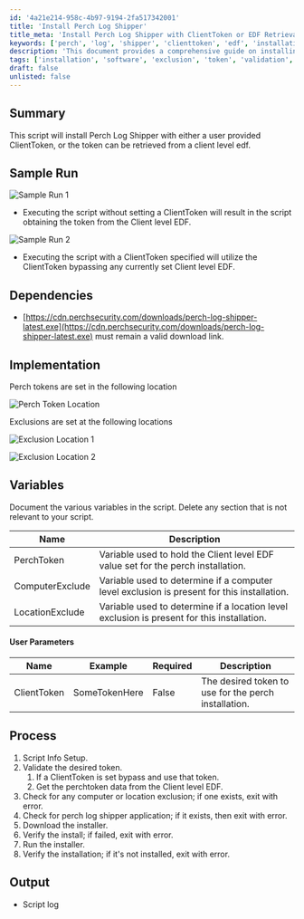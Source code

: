 ```yaml
---
id: '4a21e214-958c-4b97-9194-2fa517342001'
title: 'Install Perch Log Shipper'
title_meta: 'Install Perch Log Shipper with ClientToken or EDF Retrieval'
keywords: ['perch', 'log', 'shipper', 'clienttoken', 'edf', 'installation']
description: 'This document provides a comprehensive guide on installing Perch Log Shipper using either a user-provided ClientToken or retrieving the token from a client level EDF. It includes sample runs, dependencies, implementation details, variables, user parameters, and the process for successful installation.'
tags: ['installation', 'software', 'exclusion', 'token', 'validation', 'download']
draft: false
unlisted: false
---
```

## Summary

This script will install Perch Log Shipper with either a user provided ClientToken, or the token can be retrieved from a client level edf.

## Sample Run

![Sample Run 1](../../../static/img/Install-Perch-Log-Shipper/image_1.png)

- Executing the script without setting a ClientToken will result in the script obtaining the token from the Client level EDF.

![Sample Run 2](../../../static/img/Install-Perch-Log-Shipper/image_2.png)

- Executing the script with a ClientToken specified will utilize the ClientToken bypassing any currently set Client level EDF.

## Dependencies

- [https://cdn.perchsecurity.com/downloads/perch-log-shipper-latest.exe](https://cdn.perchsecurity.com/downloads/perch-log-shipper-latest.exe) must remain a valid download link.

## Implementation

Perch tokens are set in the following location

![Perch Token Location](../../../static/img/Install-Perch-Log-Shipper/image_3.png)

Exclusions are set at the following locations

![Exclusion Location 1](../../../static/img/Install-Perch-Log-Shipper/image_4.png)

![Exclusion Location 2](../../../static/img/Install-Perch-Log-Shipper/image_5.png)

## Variables

Document the various variables in the script. Delete any section that is not relevant to your script.

| Name            | Description                                                                 |
|-----------------|-----------------------------------------------------------------------------|
| PerchToken      | Variable used to hold the Client level EDF value set for the perch installation. |
| ComputerExclude | Variable used to determine if a computer level exclusion is present for this installation. |
| LocationExclude | Variable used to determine if a location level exclusion is present for this installation. |

#### User Parameters

| Name        | Example         | Required | Description                                        |
|-------------|------------------|----------|----------------------------------------------------|
| ClientToken | SomeTokenHere    | False    | The desired token to use for the perch installation. |

## Process

1. Script Info Setup.
2. Validate the desired token.
   1. If a ClientToken is set bypass and use that token.
   2. Get the perchtoken data from the Client level EDF.
3. Check for any computer or location exclusion; if one exists, exit with error.
4. Check for perch log shipper application; if it exists, then exit with error.
5. Download the installer.
6. Verify the install; if failed, exit with error.
7. Run the installer.
8. Verify the installation; if it's not installed, exit with error.

## Output

- Script log












